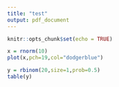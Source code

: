 ```yaml
---
title: "test"
output: pdf_document
---
```


```r
knitr::opts_chunk$set(echo = TRUE)
```

```r
x = rnorm(10)
plot(x,pch=19,col="dodgerblue")
```

```r
y = rbinom(20,size=1,prob=0.5)
table(y)
```